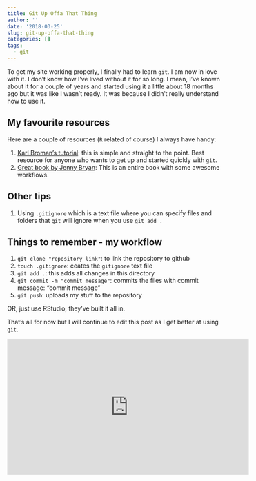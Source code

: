 ```yaml
---
title: Git Up Offa That Thing
author: ''
date: '2018-03-25'
slug: git-up-offa-that-thing
categories: []
tags:
  - git
---
```


To get my site working properly, I finally had to learn `git`. I am now in love with it. I don't know how I've lived without it for so long. I mean, I've known about it for a couple of years and started using it a little about 18 months ago but it was like I wasn't ready. It was because I didn't really understand how to use it. 


## My favourite resources

Here are a couple of resources (`R` related of course) I always have handy:

1. [Karl Broman's tutorial](http://kbroman.org/github_tutorial/): this is simple and straight to the point. Best resource for anyone who wants to get up and started quickly with `git`.
2. [Great book by Jenny Bryan](http://happygitwithr.com): This is an entire book with some awesome workflows.

## Other tips

1. Using `.gitignore` which is a text file where you can specify files and folders that `git` will ignore when you use `git add .`
 
## Things to remember - my workflow

1. `git clone "repository link"`: to link the repository to github
2. `touch .gitignore`: ceates the `gitignore` text file
3. `git add .`: this adds all changes in this directory
4. `git commit -m "commit message"`: commits the files with commit message: "commit message"
5. `git push`: uploads my stuff to the repository

OR, just use RStudio, they've built it all in.

That's all for now but I will continue to edit this post as I get better at using `git`.

<iframe width="560" height="315" src="https://www.youtube.com/embed/1_uNMy20qAI" frameborder="0" allow="autoplay; encrypted-media" allowfullscreen></iframe>